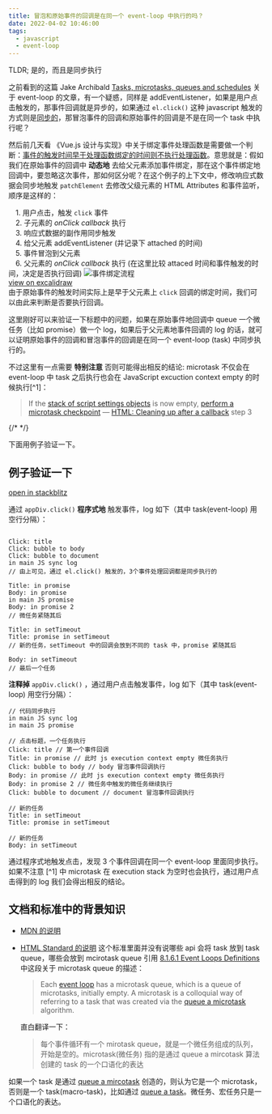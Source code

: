 ```yaml
---
title: 冒泡和原始事件的回调是在同一个 event-loop 中执行的吗？
date: 2022-04-02 10:46:00
tags:
  - javascript
  - event-loop
---
```



TLDR; 是的，而且是同步执行

之前看到的这篇 Jake Archibald [Tasks, microtasks, queues and schedules](https://jakearchibald.com/2015/tasks-microtasks-queues-and-schedules/) 关于 event-loop 的文章，有一个疑惑，同样是 addEventListener，如果是用户点击触发的，那事件回调就是异步的，如果通过 `el.click()` 这种 javascript 触发的方式则是[同步的](https://jakearchibald.com/2015/tasks-microtasks-queues-and-schedules/#:~:text=event%20to%20dispatch-,synchronously,-%2C%20so%20the%20script)，那冒泡事件的回调和原始事件的回调是不是在同一个 task 中执行呢？

然后前几天看 《Vue.js 设计与实现》中关于绑定事件处理函数是需要做一个判断：[事件的触发时间早于处理函数绑定的时间则不执行处理函数](https://github.com/daolanfler/misc/blob/f0c0478b367c625750f8b4ddccee582ba32a58db/apps/learn-vue3/renderer/main.js#L143)。意思就是：假如我们在原始事件的回调中 **动态地** 去给父元素添加事件绑定，那在这个事件绑定地回调中，要忽略这次事件，那如何区分呢？在这个例子的上下文中，修改响应式数据会同步地触发 `patchElement` 去修改父级元素的 HTML Attributes 和事件监听，顺序是这样的：

&ensp;&ensp;1. 用户点击，触发 `click` 事件  
&ensp;&ensp;2. 子元素的 _onClick callback_ 执行  
&ensp;&ensp;3. 响应式数据的副作用同步触发  
&ensp;&ensp;4. 给父元素 addEventListener (并记录下 attached 的时间)  
&ensp;&ensp;5. 事件冒泡到父元素  
&ensp;&ensp;6. 父元素的 _onClick callback_ 执行 (在这里比较 attaced 时间和事件触发的时间，决定是否执行回调)
![事件绑定流程](../../assets/vue-event-attach.png)  
[view on excalidraw](https://excalidraw.com/#json=eX4hjCwLoLam4-vhV0zAH,GWhL_MCYZdBHZxKZ8zxb3A)  
由于原始事件的触发时间实际上是早于父元素上 `click` 回调的绑定时间，我们可以由此来判断是否要执行回调。

这里刚好可以来验证一下标题中的问题，如果在原始事件地回调中 queue 一个微任务（比如 promise）做一个 log，如果后于父元素地事件回调的 log 的话，就可以证明原始事件的回调和冒泡事件的回调是在同一个 event-loop (task) 中同步执行的。

不过这里有一点需要 **特别注意** 否则可能得出相反的结论: microtask 不仅会在 event-loop 中 task 之后执行也会在 JavaScript excuction context empty 的时候执行[^1]：

> If the [stack of script settings objects](https://html.spec.whatwg.org/multipage/webappapis.html#stack-of-script-settings-objects) is now empty, [perform a microtask checkpoint](https://html.spec.whatwg.org/multipage/webappapis.html#perform-a-microtask-checkpoint)
> — [HTML: Cleaning up after a callback](https://html.spec.whatwg.org/multipage/webappapis.html#clean-up-after-running-a-callback) step 3

{/* <!-- 具体例子看后文，结果证明了原始事件和冒泡事件的确是在同一个 event-loop 中同步执行的。 --> */}

下面用例子验证一下。

## 例子验证一下

<Stackblitz id="js-hmjac3" />

[open in stackblitz](https://stackblitz.com/edit/js-hmjac3?file=index.js)

通过 `appDiv.click()` **程序式地** 触发事件，log 如下（其中 task(event-loop) 用空行分隔）：

```plaintext

Click: title
Click: bubble to body
Click: bubble to document
in main JS sync log
// 由上可见，通过 el.click() 触发的，3个事件处理回调都是同步执行的

Title: in promise
Body: in promise
in main JS promise
Body: in promise 2
// 微任务紧随其后

Title: in setTimeout
Title: promise in setTimeout
// 新的任务，setTimeout 中的回调会放到不同的 task 中，promise 紧随其后

Body: in setTimeout
// 最后一个任务
```

**注释掉** `appDiv.click()` ，通过用户点击触发事件，log 如下（其中 task(event-loop) 用空行分隔）：

```plaintext
// 代码同步执行
in main JS sync log
in main JS promise

// 点击标题，一个任务执行
Click: title // 第一个事件回调
Title: in promise // 此时 js execution context empty 微任务执行
Click: bubble to body // body 冒泡事件回调执行
Body: in promise // 此时 js execution context empty 微任务执行
Body: in promise 2 // 微任务中触发的微任务继续执行
Click: bubble to document // document 冒泡事件回调执行

// 新的任务
Title: in setTimeout
Title: promise in setTimeout

// 新的任务
Body: in setTimeout
```

通过程序式地触发点击，发现 3 个事件回调在同一个 event-loop 里面同步执行。如果不注意 [^1] 中 microtask 在 execution stack 为空时也会执行，通过用户点击得到的 log 我们会得出相反的结论。

## 文档和标准中的背景知识

- [MDN 的说明](https://developer.mozilla.org/en-US/docs/Web/API/HTML_DOM_API/Microtask_guide#tasks)
- [HTML Standard 的说明](https://html.spec.whatwg.org/multipage/webappapis.html#generic-task-sources) 这个标准里面并没有说哪些 api 会将 task 放到 task queue，哪些会放到 mcirotask queue
  引用 [8.1.6.1 Event Loops Definitions](https://html.spec.whatwg.org/multipage/webappapis.html#definitions-3) 中这段关于 microtask queue 的描述：

  > Each [event loop](https://html.spec.whatwg.org/multipage/webappapis.html#event-loop) has a microtask queue, which is a queue of microtasks, initially empty. A microtask is a colloquial way of referring to a task that was created via the [queue a microtask](https://html.spec.whatwg.org/multipage/webappapis.html#queue-a-microtask) algorithm.

  直白翻译一下：

  > 每个事件循环有一个 mirotask queue，就是一个微任务组成的队列，开始是空的。microtask(微任务) 指的是通过 queue a mircotask 算法创建的 task 的一个口语化的表达

如果一个 task 是通过 [queue a mircotask](https://html.spec.whatwg.org/multipage/webappapis.html#queue-a-microtask) 创造的，则认为它是一个 microtask，否则是一个 task(macro-task)，比如通过 [queue a task](https://html.spec.whatwg.org/multipage/webappapis.html#queue-a-task)。微任务、宏任务只是一个口语化的表达。
